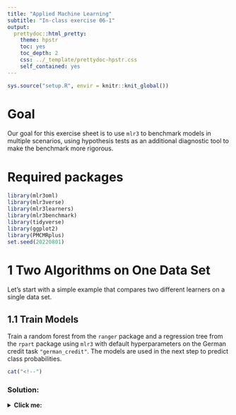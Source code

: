 ```yaml
---
title: "Applied Machine Learning"
subtitle: "In-class exercise 06-1"
output:
  prettydoc::html_pretty:
    theme: hpstr
    toc: yes
    toc_depth: 2
    css: ../_template/prettydoc-hpstr.css
    self_contained: yes
---
```


```r
sys.source("setup.R", envir = knitr::knit_global())
```

# Goal

Our goal for this exercise sheet is to use `mlr3` to benchmark models in multiple scenarios, using hypothesis tests as an additional diagnostic tool to make the benchmark more rigorous.

# Required packages

```r
library(mlr3oml)
library(mlr3verse)
library(mlr3learners)
library(mlr3benchmark)
library(tidyverse)
library(ggplot2)
library(PMCMRplus)
set.seed(20220801)
```

# 1 Two Algorithms on One Data Set

Let's start with a simple example that compares two different learners on a single data set.

## 1.1 Train Models

Train a random forest from the `ranger` package and a regression tree from the `rpart` package using `mlr3` with default hyperparameters on the German credit task `"german_credit"`. The models are used in the next step to predict class probabilities.

```r
cat("<!--")
```

### Solution:
<details>
<summary>**Click me:**</summary>

```r
credit.task = tsk("german_credit")

rpart.model = mlr_learners$get("classif.rpart")
rpart.model$predict_type = "prob"
rpart.model$train(credit.task)

ranger.model = mlr_learners$get("classif.ranger")
ranger.model$predict_type = "prob"
ranger.model$train(credit.task)
```

```r
cat("-->")
```

## 1.2 Get Predictions

Create a `data.frame`. For each row in the credit data, it should contain the ground truth label as well as both the predicted probabilities and predicted labels by `rpart` and `ranger`, respectively.

<details>
  <summary>**Hint 1:**</summary>
  
You can call `$predict_newdata()` on the trained model object to make predictions.

</details>

```r
cat("<!--")
```

### Solution:
<details>
<summary>**Click me:**</summary>

```r
rpart.predictions = rpart.model$predict_newdata(newdata = credit.task$data())$print()
ranger.predictions = ranger.model$predict_newdata(newdata = credit.task$data())$print()
conf.mat = rpart.predictions[ , c("row_ids", "truth", "response", "prob.good")]
conf.mat$ranger = ranger.predictions$response
conf.mat$ranger_prob = ranger.predictions$prob.good
colnames(conf.mat) = c("id", "truth", "rpart", "rpart_prob", "ranger", "ranger_prob")
conf.mat
```

```r
cat("-->")
```

## 1.3 Evaluate models

Add two new columns with the observation-wise loss value for the Brier score. Compare the performance of both models using these columns.

```r
cat("<!--")
```

### Solution:
<details>
<summary>**Click me:**</summary>

```r
conf.mat = conf.mat %>%
  mutate(
    rpart_loss = (rpart_prob - ifelse(truth == "good", 1, 0))^2
  ) %>%
  mutate(
    ranger_loss = (ranger_prob - ifelse(truth == "good", 1, 0))^2
  )

mean(conf.mat$rpart_loss)
mean(conf.mat$ranger_loss)
```

```r
cat("-->")
```

## 1.4 Two sample t-test

Use a two sample t-test for an alpha of 5% to evaluate whether both samples of performance scores come from different populations.

<details>
<summary>**Hint 1:**</summary>

Add another column with the difference between observation-wise loss values. Then run the t-test. The value of the quantile function of the t-distribution can be computed with `qt()`.

</details>

```r
cat("<!--")
```

### Solution:
<details>
<summary>**Click me:**</summary>

```r
conf.mat = conf.mat %>%
  mutate(
    diff_loss = rpart_loss - ranger_loss
  )

mean_diff_loss = conf.mat %>%
  ungroup() %>%
  summarize(diff_loss = mean(diff_loss))

t_var = sqrt((1 / (nrow(conf.mat) - 1)) * sum((conf.mat$diff_loss - as.numeric(mean_diff_loss))^2))

t_statistic = sqrt(nrow(conf.mat)) * (mean_diff_loss / t_var)
t_statistic
# lower critical value, reject H0 if t-stat smaller
qt(0.025, df = nrow(conf.mat) - 1)
# OR
# upper critical value, reject H0 if t-stat larger
qt(0.975, df = nrow(conf.mat) - 1)

t_statistic > qt(0.975, df = nrow(conf.mat) - 1)
```

```r
cat("-->")
```

<!-- We reject the null. This means the difference in model performance is significant. -->

## 1.5 McNemar test

Now run the McNemar test for an alpha of 5%. This is a non-parametric test that compares only the labels predicted by two models.

<details>
<summary>**Hint 1:**</summary>

You will need the total number of observations that are classified correctly by `rpart` only and those that are classified correctly by `ranger` only. The value of the quantile function of the chi-sqaured-distribution can be computed with `qchisq()`.

</details>

```r
cat("<!--")
```

### Solution:
<details>
<summary>**Click me:**</summary>

```r
conf.mat = conf.mat %>%
  rowwise() %>%
  mutate(
    rpart_correct = case_when(
      truth == "good" & rpart == "good" |
        truth == "bad" & rpart == "bad"
      ~ 1,
      .default = 0)) %>% 
  mutate(
    ranger_correct = case_when(
      truth == "good" & ranger == "good" |
        truth == "bad" & ranger == "bad"
      ~ 1,
      .default = 0)) %>%
  mutate(
    only_rpart_correct = case_when(
      rpart_correct == 1 & ranger_correct == 0
      ~ 1,
      .default = 0)) %>% 
  mutate(
    only_ranger_correct = case_when(
      rpart_correct == 0 & ranger_correct == 1
      ~ 1,
      .default = 0))

n_only_rpart_correct = sum(conf.mat$only_rpart_correct)
n_only_ranger_correct = sum(conf.mat$only_ranger_correct)

mcnemar_stat = (abs(n_only_rpart_correct - n_only_ranger_correct) - 1)^2 / (n_only_rpart_correct + n_only_ranger_correct)
mcnemar_stat

# critical value for alpha = 5%, reject H0 if mcnemar_stat larger
crit = qchisq(0.95, df = 1)

mcnemar_stat > crit
```

```r
cat("-->")
```

<!-- We reject the null. This means that also for the McNemar test, the difference in performance is statistically significant. -->

# 2 Two Algorithms on Multiple Data Sets

Let us now confirm whether this result holds for other data sets as well. We will first scout `OpenML` (package `mlr3oml`) for suitable classification tasks. 

## 2.1 Get Tasks from OpenML

Use the function `list_oml_tasks()` to look for tasks with the following characteristics: 

- binary classification
- number of features between 5 and 10
- number of instances between 500 and 10000
- no missing values

```r
cat("<!--")
```

### Solution:
<details>
<summary>**Click me:**</summary>

```r
otasks = list_oml_tasks(
  type = "classif",
  number_features = c(5, 10),
  number_instances = c(500, 10000),
  number_classes = 2,
  number_missing_values = 0
)
```

```r
cat("-->")
```

## 2.2 Filter tasks 

Filter out tasks with the same `data_id`. Use only tasks with balanced data sets where the ratio between the majority and minority class is smaller than 1.2. Also, remove tasks with a `data_id` of 720. You should receive a total number of 20 tasks.

```r
cat("<!--")
```

### Solution:
<details>
<summary>**Click me:**</summary>

```r
otasks = otasks %>%
  filter(data_id != 720) %>%
  filter(MajorityClassSize / MinorityClassSize < 1.2) %>%
  group_by(name) %>%
  filter(row_number(data_id) == 1) %>%
  group_by(data_id) %>%
  filter(row_number(data_id) == 1)

nrow(otasks)
```

```r
cat("-->")
```

## 2.3 Benchmark tasks 

Benchmark `rpart` and `ranger` on all found tasks with `mlr3`. Use one-hot encoding and three-fold cross-validation.

<details>
<summary>**Hint 1:**</summary>

Use `po("encode", method = "one-hot")`.

</details>

<details>
<summary>**Hint 2:**</summary>

A benchmark design can be created with `design = benchmark_grid(tasklist, learners, resampling)` and evaluated with `benchmark(design)`.

</details>

```r
cat("<!--")
```

### Solution:
<details>
<summary>**Click me:**</summary>

```r
tasklist = lapply(otasks$task_id, FUN = otsk)
unlist(lapply(tasklist, FUN = function(x) x[["data_name"]]))

learners = lrns(c("classif.rpart", "classif.ranger"))
poe = po("encode", method = "one-hot")
learners = lapply(learners, FUN = function(x) {po("encode") %>>% x})

resampling = rsmp("cv", folds = 3)
design = benchmark_grid(tasklist, learners, resampling)

bmr = benchmark(design)
```

```r
cat("-->")
```

## 2.4 Compare Learners

Apply the `$aggregate()` function to the `mlr3` benchmark object and compare the ranks of both algorithms on all tasks.

```r
cat("<!--")
```

### Solution:
<details>
<summary>**Click me:**</summary>

```r
aggr = bmr$aggregate()
aggr = aggr %>%
  mutate(learner_id = replace(learner_id, learner_id == "encode.classif.ranger", "ranger")) %>%
  mutate(learner_id = replace(learner_id, learner_id == "encode.classif.rpart", "rpart"))

ranktable_wide_rpart_ranger = aggr %>%
  group_by(task_id) %>%
  mutate(rank_on_task = rank(classif.ce)) %>%
  mutate(ce_rank = rank_on_task) %>%
  select(c(task_id, learner_id, ce_rank)) %>%
  pivot_wider(names_from = learner_id, values_from = ce_rank)

ranktable_wide_rpart_ranger
```

```r
cat("-->")
```

## 2.5 Wilcoxon test

Run the Wilcoxon signed rank test using the ranks you computed. You can use `qsignrank(p = 0.05 / 2, n = M)` to compute the critical value for the lower tail of the two-sided test for a 5% significance level.

```r
cat("<!--")
```

### Solution:
<details>
<summary>**Click me:**</summary>

```r
# Test Statistic
r_plus = sum(as.numeric(ranktable_wide_rpart_ranger$rpart == 1))
r_minus = sum(as.numeric(ranktable_wide_rpart_ranger$rpart == 2))
M = nrow(ranktable_wide_rpart_ranger)
wilcoxon = (min(r_plus, r_minus) - ((1 / 4) * M * (M + 1))) / sqrt((1 / 24) * M * (M + 1) * (2 * M + 1)) 
# Critical value for the lower tail
lower_crit <- qsignrank(p = 0.05 / 2, n = M)
# Perform test
wilcoxon < lower_crit
# We reject H0
```

```r
cat("-->")
```

# 3 Multiple Algorithms on Multiple Data Sets

## 3.1 Benchmark learners

Let us now compare more algorithms on each task. Rerun the benchmark with the learners "classif.featureless", "classif.cv_glmnet", "classif.rpart", "classif.ranger", "classif.kknn", and "classif.svm". As before, use one-hot encodings.

```r
cat("<!--")
```

### Solution:
<details>
<summary>**Click me:**</summary>

```r
learners = lapply(c("classif.featureless",  "classif.cv_glmnet", "classif.rpart", "classif.ranger", "classif.kknn", "classif.svm"), lrn)
poe = po("encode", method = "one-hot")
learners = lapply(learners, FUN = function(x) {po("encode") %>>% x})

resampling = rsmp("cv", folds = 3)
design = benchmark_grid(tasklist, learners, resampling)

bmr = benchmark(design)

aggr = bmr$aggregate()
aggr = aggr %>%
  mutate(learner_id = replace(learner_id, learner_id == "encode.classif.featureless", "featureless")) %>%
  mutate(learner_id = replace(learner_id, learner_id == "encode.classif.ranger", "ranger")) %>%
  mutate(learner_id = replace(learner_id, learner_id == "encode.classif.kknn", "kknn")) %>%
  mutate(learner_id = replace(learner_id, learner_id == "encode.classif.rpart", "rpart")) %>%
  mutate(learner_id = replace(learner_id, learner_id == "encode.classif.svm", "svm")) %>%
  mutate(learner_id = replace(learner_id, learner_id == "encode.classif.cv_glmnet", "cv_glmnet"))
```

```r
cat("-->")
```

## 3.2 Friedman test

Given multiple algorithms on multiple data sets, we have to use an omnibus test such as the Friedman test. Compute a rank table that tells you the rank of each algorithm for each task. Then, compute the average rank of each algorithm and proceed with the computation of the Friedman statistic.

```r
cat("<!--")
```

### Solution:
<details>
<summary>**Click me:**</summary>

```r
ranktable = aggr %>%
  group_by(task_id) %>%
  mutate(rank_on_task = rank(classif.ce)) %>%
  mutate(ce_rank = paste(round(classif.ce, 4), " (", rank_on_task, ")", sep =  ""))

averageranks = ranktable %>%
  group_by(learner_id) %>%
  summarize(average_rank_on_task = mean(rank_on_task))

meanrank = (1 / nrow(ranktable)) * sum(ranktable$rank_on_task)

sstotal = length(tasklist) *
  sum((averageranks$average_rank_on_task- meanrank)^2)

sserror = (1 / (length(tasklist) * (length(learners) - 1))) * sum((ranktable$rank_on_task - meanrank)^2)

friedmanstat = sstotal / sserror
friedmanstat
```

```r
cat("-->")
```

## 3.3 Friedman test (stats)

Run a sanity check with the `friedman.test` function implemented in the `stats` package.

```r
cat("<!--")
```

### Solution:
<details>
<summary>**Click me:**</summary>

```r
ce_table_wide = ranktable %>%
  select(c(task_id, learner_id, classif.ce)) %>%
  pivot_wider(names_from = learner_id, values_from = classif.ce) %>%
  ungroup() %>%
  select(-task_id) %>%
  as.matrix()
ce_table_wide

friedman.test(ce_table_wide)
```

```r
cat("-->")
```

## 3.4 Nemenyi test

As the Friedman test indicates that at least one algorithm performs differently, we can run pairwise comparisons with post-hoc tests such as the Nemenyi or Bonferroni-Dunn test.

Use the function `frdAllPairsNemenyiTest` from the `PMCMRplus` package to run all pairwise Nemenyi tests.

```r
cat("<!--")
```

### Solution:
<details>
<summary>**Click me:**</summary>

```r
rownames(ce_table_wide) = LETTERS[1:nrow(ce_table_wide)]
nemenyi_test = frdAllPairsNemenyiTest(y = ce_table_wide)
nemenyi_test$statistic
nemenyi_test$p.value
```

```r
cat("-->")
```

## 3.5 Compute critical difference

Manually compute the critical difference for rpart and ranger.

<details>
<summary>**Hint 1:**</summary>

Use the `qtukey` function.

</details>

```r
cat("<!--")
```

### Solution:
<details>
<summary>**Click me:**</summary>

```r
mean_diff_rpart_ranger = averageranks[averageranks$learner_id == "rpart", 2] - averageranks[averageranks$learner_id == "ranger", 2]
# # critical mean rank difference
crit_value_mean_rank_diff = (qtukey(p = 0.05, df = Inf, nmeans = 6, lower.tail = FALSE) / sqrt(2)) * (sqrt((6 * (6 + 1)) / (6 * 20)))

mean_diff_rpart_ranger > crit_value_mean_rank_diff
# reject H_0!
```

```r
cat("-->")
```

## 3.6 Bonferroni-Dunn test

Manually compare `rpart` and `ranger` with the Bonferroni-Dunn test. 

<details>
<summary>**Hint 1:**</summary>

The probability of observing the test statistic under the null hypothesis is given by `pnorm(..., 0, 1, lower.tail = FALSE)`.

</details>

```r
cat("<!--")
```

### Solution:
<details>
<summary>**Click me:**</summary>

```r
# bonferroni dunn test
dunn_stat = (abs(mean_diff_rpart_ranger$average_rank_on_task) / sqrt((6 * 7) / 6 * 20))
# prob of observing dunn statistic under h0:
pnorm(dunn_stat, 0, 1, lower.tail = FALSE)
# do not reject H_0
```

```r
cat("-->")
```

## 3.7 Criticial difference plot

Interestingly, both tests differ in this case. The Nemenyi test lets us reject the null, while the Bonferroni-Dunn test does not let us reject the null. Next, compute a critical difference plot with `mlr3`.

```r
cat("<!--")
```

### Solution:
<details>
<summary>**Click me:**</summary>

```r
# Sanity check with mlr3
benchmark_aggr = as_benchmark_aggr(bmr, measures = msr("classif.ce"))
benchmark_aggr$friedman_test()
cd_plot = autoplot(benchmark_aggr, type = "cd", meas = "ce", minimize = TRUE)
cd_plot
```

```r
cat("-->")
```
